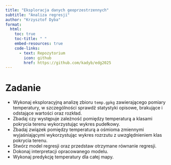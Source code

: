 ```yaml
---
title: "Eksploracja danych geoprzestrzennych"
subtitle: "Analiza regresji"
author: "Krzysztof Dyba"
format:
  html:
    toc: true
    toc-title: " "
    embed-resources: true
    code-links:
      - text: Repozytorium
        icon: github
        href: https://github.com/kadyb/edg2025
---
```


# Zadanie

- Wykonaj eksploracyjną analizę zbioru `temp.gpkg` zawierającego pomiary
temperatury, w szczególności sprawdź statystyki opisowe, brakujące i odstające
wartości oraz rozkład.
- Zbadaj czy występuje zależność pomiędzy temperaturą a klasami pokrycia terenu
wykorzystując wykres pudełkowy.
- Zbadaj związek pomiędzy temperaturą a ośmioma zmiennymi wyjaśniającymi
wykorzystując wykres rozrzutu z uwzględnieniem klas pokrycia terenu.
- Stwórz model regresji oraz przedstaw otrzymane równanie regresji.
- Dokonaj interpretacji opracowanego modelu.
- Wykonaj predykcję temperatury dla całej mapy.
